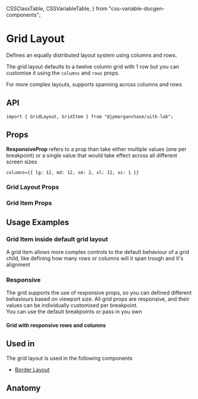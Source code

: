   CSSClassTable,
  CSSVariableTable,
} from "css-variable-docgen-components";

<Meta title="Layout/Docs/GridLayout" component={GridLayout} />

# Grid Layout

Defines an equally distributed layout system using columns and rows.

The grid layout defaults to a twelve column grid with 1 row but you can customise it using the `columns` and `rows` props.

For more complex layouts, supports spanning across columns and rows

<Canvas>
  <Story id="layout-docs-gridlayout--default-grid-layout" />
</Canvas>

## API

```
import { GridLayout, GridItem } from "@jpmorganchase/uitk-lab";
```

## Props

**ResponsiveProp** refers to a prop than take either multiple values (one per breakpoint) or a single value that would take effect across all different screen sizes

```
columns={{ lg: 12, md: 12, sm: 2, xl: 12, xs: 1 }}
```

### Grid Layout Props

<ArgsTable of={GridLayout} />

### Grid Item Props

<ArgsTable of={GridItem} />

## Usage Examples

### Grid Item inside default grid layout

A grid item allows more complex controls to the default behaviour of a grid child, like defining how many rows or columns will it span trough and it's alignment

<Canvas>
  <Story id="layout-gridlayout-griditem--grid-item-wrapper" />
</Canvas>

### Responsive

The grid supports the use of responsive props, so you can defined different behaviours based on viewport size.
All grid props are responsive, and their values can be individually customised per breakpoint.  
You can use the default breakpoints or pass in you own

<Canvas>
  <h4>Grid with responsive rows and columns</h4>
  <Story id="layout-gridlayout--toolkit-grid-layout-responsive-view" />
</Canvas>

## Used in

The grid layout is used in the following components

- [Border Layout](?path=/docs/layout-docs-borderlayout--default-border-layout)

## Anatomy

<Canvas>
  <ComponentAnatomy showLegend>
    <GridLayout>
      <GridItem></GridItem>
    </GridLayout>
  </ComponentAnatomy>
</Canvas>

